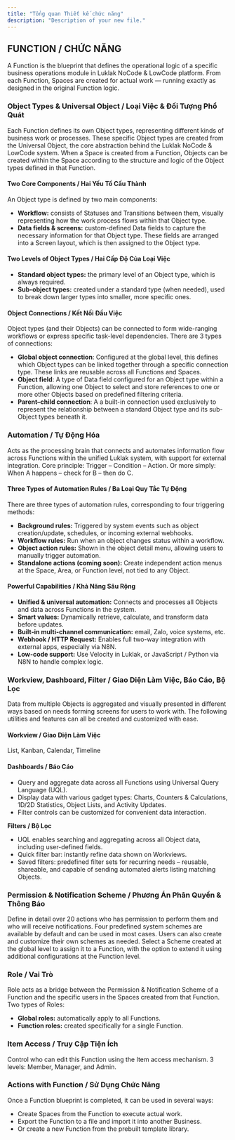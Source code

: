 ```yaml
---
title: "Tổng quan Thiết kế chức năng"
description: "Description of your new file."
---
```


## **FUNCTION / CHỨC NĂNG**

A Function is the blueprint that defines the operational logic of a specific business operations module in Luklak NoCode & LowCode platform. From each Function, Spaces are created for actual work — running exactly as designed in the original Function logic.

### **Object Types & Universal Object / Loại Việc & Đối Tượng Phổ Quát**

Each Function defines its own Object types, representing different kinds of business work or processes. These specific Object types are created from the Universal Object, the core abstraction behind the Luklak NoCode & LowCode system. When a Space is created from a Function, Objects can be created within the Space according to the structure and logic of the Object types defined in that Function.

#### **Two Core Components / Hai Yếu Tố Cấu Thành**

An Object type is defined by two main components:

- **Workflow:** consists of Statuses and Transitions between them, visually representing how the work process flows within that Object type.
- **Data fields & screens:** custom-defined Data fields to capture the necessary information for that Object type. These fields are arranged into a Screen layout, which is then assigned to the Object type.

#### **Two Levels of Object Types / Hai Cấp Độ Của Loại Việc**

- **Standard object types:** the primary level of an Object type, which is always required.
- **Sub-object types:** created under a standard type (when needed), used to break down larger types into smaller, more specific ones.

#### **Object Connections / Kết Nối Đầu Việc**

Object types (and their Objects) can be connected to form wide-ranging workflows or express specific task-level dependencies. There are 3 types of connections:

- **Global object connection**: Configured at the global level, this defines which Object types can be linked together through a specific connection type. These links are reusable across all Functions and Spaces.
- **Object field**: A type of Data field configured for an Object type within a Function, allowing one Object to select and store references to one or more other Objects based on predefined filtering criteria.
- **Parent–child connection**: A a built-in connection used exclusively to represent the relationship between a standard Object type and its sub-Object types beneath it.

### **Automation / Tự Động Hóa**

Acts as the processing brain that connects and automates information flow across Functions within the unified Luklak system, with support for external integration. Core principle: Trigger – Condition – Action. Or more simply: When A happens – check for B – then do C.

#### **Three Types of Automation Rules / Ba Loại Quy Tắc Tự Động**

There are three types of automation rules, corresponding to four triggering methods:

- **Background rules:** Triggered by system events such as object creation/update, schedules, or incoming external webhooks.
- **Workflow rules:** Run when an object changes status within a workflow.
- **Object action rules:** Shown in the object detail menu, allowing users to manually trigger automation.
- **Standalone actions (coming soon):** Create independent action menus at the Space, Area, or Function level, not tied to any Object.

#### **Powerful Capabilities / Khả Năng Sâu Rộng**

- **Unified & universal automation:** Connects and processes all Objects and data across Functions in the system.
- **Smart values:** Dynamically retrieve, calculate, and transform data before updates.
- **Built-in multi-channel communication:** email, Zalo, voice systems, etc.
- **Webhook / HTTP Request:** Enables full two-way integration with external apps, especially via N8N.
- **Low-code support:** Use Velocity in Luklak, or JavaScript / Python via N8N to handle complex logic.

### **Workview, Dashboard, Filter / Giao Diện Làm Việc, Báo Cáo, Bộ Lọc**

Data from multiple Objects is aggregated and visually presented in different ways based on needs forming screens for users to work with. The following utilities and features can all be created and customized with ease.

#### **Workview / Giao Diện Làm Việc**

List, Kanban, Calendar, Timeline

#### **Dashboards / Báo Cáo**

- Query and aggregate data across all Functions using Universal Query Language (UQL).
- Display data with various gadget types: Charts, Counters & Calculations, 1D/2D Statistics, Object Lists, and Activity Updates.
- Filter controls can be customized for convenient data interaction.

**Filters / Bộ Lọc**

- UQL enables searching and aggregating across all Object data, including user-defined fields.
- Quick filter bar: instantly refine data shown on Workviews.
- Saved filters: predefined filter sets for recurring needs – reusable, shareable, and capable of sending automated alerts listing matching Objects.

### **Permission & Notification Scheme / Phương Án Phân Quyền & Thông Báo**

Define in detail over 20 actions who has permission to perform them and who will receive notifications. Four predefined system schemes are available by default and can be used in most cases. Users can also create and customize their own schemes as needed. Select a Scheme created at the global level to assign it to a Function, with the option to extend it using additional configurations at the Function level.

### **Role / Vai Trò**

Role acts as a bridge between the Permission & Notification Scheme of a Function and the specific users in the Spaces created from that Function. Two types of Roles:

- **Global roles:** automatically apply to all Functions.
- **Function roles:** created specifically for a single Function.

### **Item Access / Truy Cập Tiện Ích**

Control who can edit this Function using the Item access mechanism. 3 levels: Member, Manager, and Admin.

### **Actions with Function / Sử Dụng Chức Năng**

Once a Function blueprint is completed, it can be used in several ways:

- Create Spaces from the Function to execute actual work.
- Export the Function to a file and import it into another Business.
- Or create a new Function from the prebuilt template library.